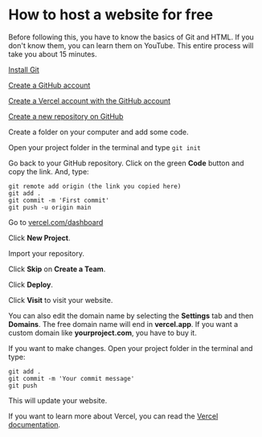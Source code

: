 
<Head
  title='How to host a website for free'
  description='How to host a website for free'
  keywords='how to host a website for free, website hosting, vercel tutorial'
/>

# How to host a website for free

Before following this, you have to know the basics of Git and HTML. If you don't know them, you can learn them on YouTube. This entire process will take you about 15 minutes.

[Install Git](https://git-scm.com/downloads)

[Create a GitHub account](https://github.com/signup)

[Create a Vercel account with the GitHub account](https://vercel.com/signup)

[Create a new repository on GitHub](https://github.com/new)

Create a folder on your computer and add some code.

Open your project folder in the terminal and type `git init`

Go back to your GitHub repository. Click on the green **Code** button and copy the link. And, type:

```git
git remote add origin (the link you copied here)
git add .
git commit -m 'First commit'
git push -u origin main
```

Go to [vercel.com/dashboard](https://vercel.com/dashboard)

Click **New Project**.

Import your repository.

Click **Skip** on **Create a Team**.

Click **Deploy**.

Click **Visit** to visit your website.

You can also edit the domain name by selecting the **Settings** tab and then **Domains**. The free domain name will end in **vercel.app**. If you want a custom domain like **yourproject.com**, you have to buy it.

If you want to make changes. Open your project folder in the terminal and type:

```git
git add .
git commit -m 'Your commit message'
git push
```

This will update your website.

If you want to learn more about Vercel, you can read the [Vercel documentation](https://vercel.com/docs/concepts).
